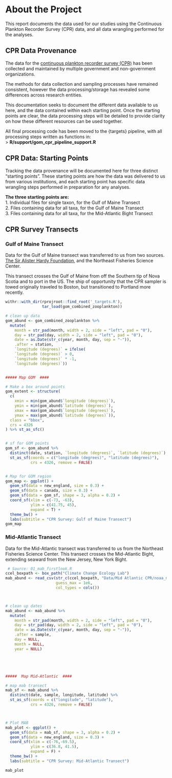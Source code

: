 # About the Project {#intro}

This report documents the data used for our studies using the Continuous Plankton Recorder Survey (CPR) data, and all data wrangling performed for the analyses.

## CPR Data Provenance

The data for the [continuous plankton recorder survey (CPR)](<https://www.cprsurvey.org/services/the-continuous-plankton-recorder/>) has been collected and maintained by multiple government and non-government organizations.

The methods for data collection and sampling processes have remained consistent, however the data processing/storage has revealed some differences across research entities.

This documentation seeks to document the different data available to us here, and the data contained within each starting point. Once the starting points are clear, the data processing steps will be detailed to provide clarity on how these different resources can be used together.

All final processing code has been moved to the {targets} pipeline, with all processing steps written as functions in:\
> **R/support/gom_cpr_pipeline_support.R**


## CPR Data: Starting Points

Tracking the data provenance will be documented here for three distinct "starting points". These starting points are how the data was delivered to us from various institutions, and each starting point has specific data wrangling steps performed in preparation for any analyses.

**The three starting points are:**   
 1. Individual files for single taxon, for the Gulf of Maine Transect   
 2. Files containing data for all taxa, for the Gulf of Maine Transect   
 3. Files containing data for all taxa, for the Mid-Atlantic Bight Transect   


## CPR Survey Transects

### Gulf of Maine Transect

Data for the Gulf of Maine transect was transferred to us from two sources. [The Sir Alister Hardy Foundation](<https://www.cprsurvey.org/about-us/sir-alister-hardy-and-the-continuous-plankton-recorder-cpr-survey/>), and the Northeast Fisheries Science Center. 

This transect crosses the Gulf of Maine from off the Southern tip of Nova Scotia and to port in the US. The ship of opportunity that the CPR sampler is towed originally traveled to Boston, but transitioned to Portland more recently.

```r

withr::with_dir(rprojroot::find_root('_targets.R'), 
                tar_load(gom_combined_zooplankton))   

# clean up data
gom_abund <- gom_combined_zooplankton %>% 
  mutate(
    month = str_pad(month, width = 2, side = "left", pad = "0"),
    day = str_pad(day, width = 2, side = "left", pad = "0"),
    date = as.Date(str_c(year, month, day, sep = "-")),
    .after = station,
    `longitude (degrees)` = ifelse(
    `longitude (degrees)` > 0,
    `longitude (degrees)` * -1,
    `longitude (degrees)`))


##### Map GOM  ####

# Make a box around points
gom_extent <- structure(
  c(
    xmin = min(gom_abund$`longitude (degrees)`),
    ymin = min(gom_abund$`latitude (degrees)`),
    xmax = max(gom_abund$`longitude (degrees)`),
    ymax = max(gom_abund$`latitude (degrees)`)),
  class = "bbox",
  crs = 4326
) %>% st_as_sfc()


# sf for GOM points
gom_sf <- gom_abund %>% 
  distinct(date, station, `longitude (degrees)`, `latitude (degrees)`) %>% 
  st_as_sf(coords = c("longitude (degrees)", "latitude (degrees)"), 
           crs = 4326, remove = FALSE)


# Map for GOM region
gom_map <- ggplot() +
  geom_sf(data = new_england, size = 0.3) +
  geom_sf(data = canada, size = 0.3) +
  geom_sf(data = gom_sf, shape = 3, alpha = 0.2) +
  coord_sf(xlim = c(-73, -63),
           ylim = c(41.75, 45),
           expand = T) +
  theme_bw() +
  labs(subtitle = "CPR Survey: Gulf of Maine Transect")
gom_map
```


### Mid-Atlantic Transect

Data for the Mid-Atlantic transect was transferred to us from the Northeast Fisheries Science Center. This transect crosses the Mid-Atlantic Bight, extending seaward from the New Jersey, New York Bight.

```r
 # Source: 01_mab_firstlook.R
ccel_boxpath <- box_path("Climate Change Ecology Lab")
mab_abund <- read_csv(str_c(ccel_boxpath, "Data/Mid Atlantic CPR/noaa_mab_cpr_long.csv"), 
                      guess_max = 1e6, 
                      col_types = cols())



# clean up dates
mab_abund <- mab_abund %>% 
  mutate(
    month = str_pad(month, width = 2, side = "left", pad = "0"),
    day = str_pad(day, width = 2, side = "left", pad = "0"),
    date = as.Date(str_c(year, month, day, sep = "-")),
    .after = sample,
    day = NULL,
    month = NULL,
    year = NULL)





#####  Map Mid-Atlantic  ####

# map mab transect
mab_sf <- mab_abund %>% 
  distinct(date, sample, longitude, latitude) %>% 
  st_as_sf(coords = c("longitude", "latitude"), 
           crs = 4326, remove = FALSE)



# Plot MAB
mab_plot <- ggplot() +
  geom_sf(data = mab_sf, shape = 3, alpha = 0.2) +
  geom_sf(data = new_england, size = 0.3) +
  coord_sf(xlim = c(-76,-69.5),
           ylim = c(36.8, 41.5), 
           expand = F) +
  theme_bw() +
  labs(subtitle = "CPR Survey: Mid-Atlantic Transect")

mab_plot
```


